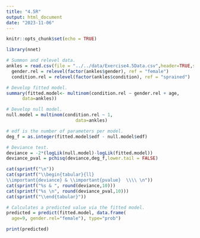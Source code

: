 ```yaml
---
title: "4.5R"
output: html_document
date: "2023-11-06"
---
```


```r
knitr::opts_chunk$set(echo = TRUE)
```

```r
library(nnet)
```

```r
# Summon and relevel data.
ankles = read.csv(file = "../../data/Exercise4.5Data.csv",header=TRUE,sep=",")
  gender.rel = relevel(factor(ankles$gender), ref = "female")
  condition.rel = relevel(factor(ankles$condition), ref = "sprained")
```

```r
# Develop fitted model.
summary(fitted.model<- multinom(condition.rel ~ gender.rel + age,
      data=ankles))
```

```r
# Develop null model.
null.model = multinom(condition.rel ~ 1,
                          data=ankles)

# edf is the number of parameters per model.
deg_f = as.integer(fitted.model$edf - null.model$edf)

# Deviance test.
deviance = -2*(logLik(null.model)-logLik(fitted.model))
deviance_pval = pchisq(deviance,deg_f,lower.tail = FALSE)

cat(sprintf("\n"))
cat(sprintf("\\begin{tabular}{ll}
\\important{deviance} & \\important{pvalue}  \\\\ \n"))
cat(sprintf("%s & ", round(deviance,10)))
cat(sprintf("%s \n", round(deviance_pval,10)))
cat(sprintf("\\end{tabular}"))
```

```r
# Calculates a predicted value via the fitted model.
predicted = predict(fitted.model, data.frame(
  age=9, gender.rel="female"), type="prob")

print(predicted)
```
